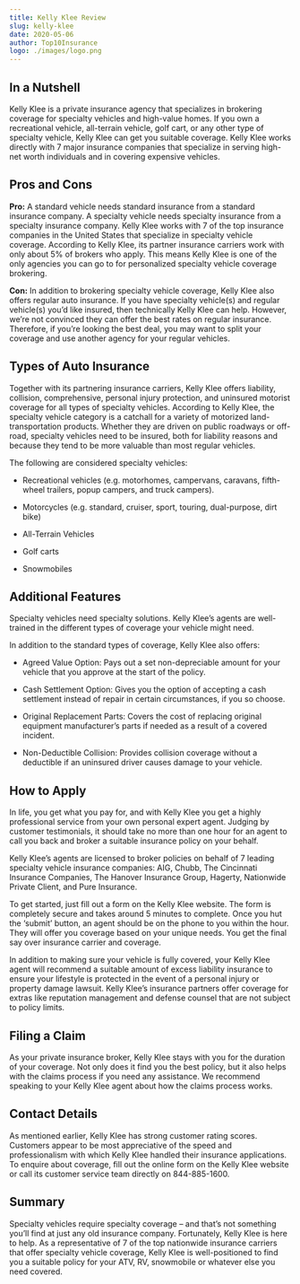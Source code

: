 ```yaml
---
title: Kelly Klee Review
slug: kelly-klee
date: 2020-05-06
author: Top10Insurance
logo: ./images/logo.png
---
```


## In a Nutshell

Kelly Klee is a private insurance agency that specializes in brokering coverage for specialty vehicles and high-value homes. If you own a recreational vehicle, all-terrain vehicle, golf cart, or any other type of specialty vehicle, Kelly Klee can get you suitable coverage. Kelly Klee works directly with 7 major insurance companies that specialize in serving high-net worth individuals and in covering expensive vehicles.

## Pros and Cons

**Pro:** A standard vehicle needs standard insurance from a standard insurance company. A specialty vehicle needs specialty insurance from a specialty insurance company. Kelly Klee works with 7 of the top insurance companies in the United States that specialize in specialty vehicle coverage. According to Kelly Klee, its partner insurance carriers work with only about 5% of brokers who apply. This means Kelly Klee is one of the only agencies you can go to for personalized specialty vehicle coverage brokering.

**Con:** In addition to brokering specialty vehicle coverage, Kelly Klee also offers regular auto insurance. If you have specialty vehicle(s) and regular vehicle(s) you’d like insured, then technically Kelly Klee can help. However, we’re not convinced they can offer the best rates on regular insurance. Therefore, if you’re looking the best deal, you may want to split your coverage and use another agency for your regular vehicles.

## Types of Auto Insurance

Together with its partnering insurance carriers, Kelly Klee offers liability, collision, comprehensive, personal injury protection, and uninsured motorist coverage for all types of specialty vehicles. According to Kelly Klee, the specialty vehicle category is a catchall for a variety of motorized land-transportation products. Whether they are driven on public roadways or off-road, specialty vehicles need to be insured, both for liability reasons and because they tend to be more valuable than most regular vehicles.

The following are considered specialty vehicles:

- Recreational vehicles (e.g. motorhomes, campervans, caravans, fifth-wheel trailers, popup campers, and truck campers).

- Motorcycles (e.g. standard, cruiser, sport, touring, dual-purpose, dirt bike)

- All-Terrain Vehicles

- Golf carts

- Snowmobiles

## Additional Features

Specialty vehicles need specialty solutions. Kelly Klee’s agents are well-trained in the different types of coverage your vehicle might need.

In addition to the standard types of coverage, Kelly Klee also offers:

- Agreed Value Option: Pays out a set non-depreciable amount for your vehicle that you approve at the start of the policy.

- Cash Settlement Option: Gives you the option of accepting a cash settlement instead of repair in certain circumstances, if you so choose.

- Original Replacement Parts: Covers the cost of replacing original equipment manufacturer’s parts if needed as a result of a covered incident.

- Non-Deductible Collision: Provides collision coverage without a deductible if an uninsured driver causes damage to your vehicle.

## How to Apply

In life, you get what you pay for, and with Kelly Klee you get a highly professional service from your own personal expert agent. Judging by customer testimonials, it should take no more than one hour for an agent to call you back and broker a suitable insurance policy on your behalf.

Kelly Klee’s agents are licensed to broker policies on behalf of 7 leading specialty vehicle insurance companies: AIG, Chubb, The Cincinnati Insurance Companies, The Hanover Insurance Group, Hagerty, Nationwide Private Client, and Pure Insurance.

To get started, just fill out a form on the Kelly Klee website. The form is completely secure and takes around 5 minutes to complete. Once you hut the ‘submit’ button, an agent should be on the phone to you within the hour. They will offer you coverage based on your unique needs. You get the final say over insurance carrier and coverage.

In addition to making sure your vehicle is fully covered, your Kelly Klee agent will recommend a suitable amount of excess liability insurance to ensure your lifestyle is protected in the event of a personal injury or property damage lawsuit. Kelly Klee’s insurance partners offer coverage for extras like reputation management and defense counsel that are not subject to policy limits.

## Filing a Claim

As your private insurance broker, Kelly Klee stays with you for the duration of your coverage. Not only does it find you the best policy, but it also helps with the claims process if you need any assistance. We recommend speaking to your Kelly Klee agent about how the claims process works.

## Contact Details

As mentioned earlier, Kelly Klee has strong customer rating scores. Customers appear to be most appreciative of the speed and professionalism with which Kelly Klee handled their insurance applications. To enquire about coverage, fill out the online form on the Kelly Klee website or call its customer service team directly on 844-885-1600.

## Summary

Specialty vehicles require specialty coverage – and that’s not something you’ll find at just any old insurance company. Fortunately, Kelly Klee is here to help. As a representative of 7 of the top nationwide insurance carriers that offer specialty vehicle coverage, Kelly Klee is well-positioned to find you a suitable policy for your ATV, RV, snowmobile or whatever else you need covered.
